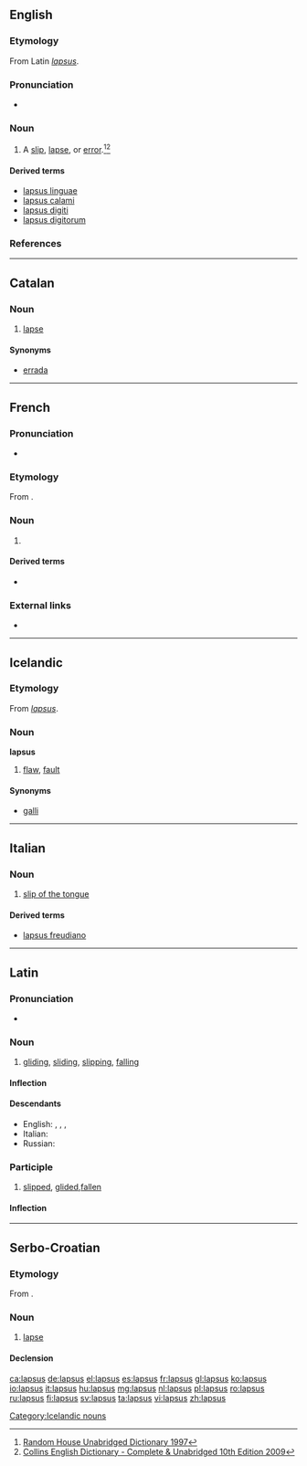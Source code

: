 ==English==

===Etymology===
From Latin ''[[lapsus#participle|lapsus]]''.

===Pronunciation===
* {{IPA|/ˈlæpsəs/|lang=en}}

===Noun===
{{en-noun|lapsus}}

# A [[slip]], [[lapse]], or [[error]].<ref>[http://dictionary.infoplease.com/lapsus Random House Unabridged Dictionary 1997]</ref><ref>[http://dictionary.reference.com/browse/Lapsus Collins English Dictionary - Complete & Unabridged 10th Edition 2009]</ref>

====Derived terms====
* [[lapsus linguae]]
* [[lapsus calami]]
* [[lapsus digiti]]
* [[lapsus digitorum]]

===References===
<references/>

----

==Catalan==

===Noun===
{{ca-noun|m|lapsus}}

# [[lapse]]

====Synonyms====
* [[errada]]

----

==French==

===Pronunciation===
* {{IPA|/lap.sys/|lang=fr}}

===Etymology===
From {{etyl|la|fr}}.

===Noun===
{{fr-noun|m|lapsus}}

# {{l|en|lapsus}}

====Derived terms====
* {{l|fr|lapsus révélateur}}

===External links===
* {{R:TLFi}}

----

==Icelandic==

===Etymology===
From {{etyl|la|is}} ''[[#Latin|lapsus]]''.

===Noun===
'''lapsus''' {{g|m}}

# {{context|informal|lang=is}} [[flaw]], [[fault]]

====Synonyms====
* [[galli]]

[[Category:Icelandic nouns]]

----

==Italian==

===Noun===
{{head|it|noun|g=m|invariable}}

# [[slip of the tongue]]

====Derived terms====
* [[lapsus freudiano]]

----

==Latin==

===Pronunciation===
* {{la-pronunc|lāpsus}}

===Noun===
{{la-noun|lāpsus||lāpsūs|m|fourth}}

# [[gliding]], [[sliding]], [[slipping]], [[falling]]

====Inflection====
{{la-decl-4th|lāps}}

====Descendants====
* English: {{l|en|lapsus calami}}, {{l|en|lapsus digiti}}, {{l|en|lapsus digitorum}}, {{l|en|lapsus linguae}}
* Italian: {{l|it|lapsus}}
* Russian: {{l|ru|ля́псус|g=m}}

===Participle===
{{la-perfect participle|laps|lāps}}

# [[slipped]], [[glided]],[[fallen]]

====Inflection====
{{la-decl-1&2|lāps}}

----

==Serbo-Croatian==

===Etymology===
From {{etyl|la|sh}} {{term|lapsus|lang=la}}.

===Noun===
{{sh-noun|g=m|head=làpsus|r|лапсус|ла̀псус}}

# [[lapse]]

====Declension====
{{sh-decl-noun
|lapsus|lapsusi
|lapsusa|lapsusa
|lapsusu|lapsusima
|lapsus|lapsuse
|lapsuse|lapsusi
|lapsusu|lapsusima
|lapsusom|lapsusima
}}

[[ca:lapsus]]
[[de:lapsus]]
[[el:lapsus]]
[[es:lapsus]]
[[fr:lapsus]]
[[gl:lapsus]]
[[ko:lapsus]]
[[io:lapsus]]
[[it:lapsus]]
[[hu:lapsus]]
[[mg:lapsus]]
[[nl:lapsus]]
[[pl:lapsus]]
[[ro:lapsus]]
[[ru:lapsus]]
[[fi:lapsus]]
[[sv:lapsus]]
[[ta:lapsus]]
[[vi:lapsus]]
[[zh:lapsus]]